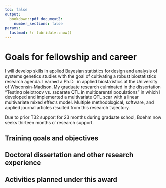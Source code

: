```yaml
---
toc: false
output: 
  bookdown::pdf_document2:
    number_sections: false
params:
  lastmod: !r lubridate::now()
---
```


# Goals for fellowship and career

I will develop skills in applied Bayesian statistics for design and analysis of systems genetics 
studies with the goal of cultivating a robust biostatistics research agenda. I earned a Ph.D. 
in applied biostatistics at the University of Wisconsin-Madison. My graduate research culminated in the 
dissertation "Testing pleiotropy vs. separate QTL in multiparental populations" in which I developed and 
implemented a multivariate QTL scan with a linear multivariate mixed effects model. Multiple methodological, 
software, and applied journal articles resulted from this research trajectory. 









Due to prior T32 support for 23 months during graduate school, Boehm now seeks thirteen months of research support. 

## Training goals and objectives

## Doctoral dissertation and other research experience



## Activities planned under this award


